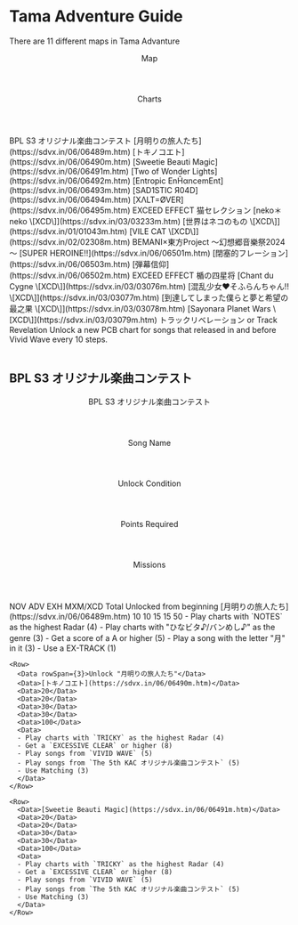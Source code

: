 
# Tama Adventure Guide
There are 11 different maps in Tama Advanture
<Table>
  <thead>
    <Row> 
      <Header> Map </Header>
      <Header colSpan={7}> Charts </Header>
    </Row>
  </thead>
  <tbody>
    <Row>
      <Data className='1/8'>BPL S3 オリジナル楽曲コンテスト</Data>
      <Data className='1/8'>[月明りの旅人たち](https://sdvx.in/06/06489m.htm)</Data>
      <Data className='1/8'>[トキノコエト](https://sdvx.in/06/06490m.htm)</Data>
      <Data className='1/8'>[Sweetie Beauti Magic](https://sdvx.in/06/06491m.htm)</Data>
      <Data className='1/8'>[Two of Wonder Lights](https://sdvx.in/06/06492m.htm)</Data>
      <Data className='1/8'>[Entropic EnĤαncemEnt](https://sdvx.in/06/06493m.htm)</Data>
      <Data className='1/8'>[SAD1STIC Я04D](https://sdvx.in/06/06494m.htm)</Data>
      <Data className='1/8'>[XΛLT=ØVER](https://sdvx.in/06/06495m.htm)</Data>
    </Row>
    <Row colSpan={14}>
      <Data>EXCEED EFFECT 猫セレクション</Data>
      <Data colSpan={2.5}>[neko＊neko \[XCD\]](https://sdvx.in/03/03233m.htm)</Data>
      <Data colSpan={2}>[世界はネコのもの \[XCD\]](https://sdvx.in/01/01043m.htm)</Data>
      <Data colSpan={3}>[VILE CAT \[XCD\]](https://sdvx.in/02/02308m.htm)</Data>
    </Row>
    <Row>
      <Data>BEMANI×東方Project ～幻想郷音樂祭2024～ </Data>
      <Data>[SUPER HEROINE!!](https://sdvx.in/06/06501m.htm)</Data>
      <Data>[閉塞的フレーション](https://sdvx.in/06/06503m.htm)</Data>
      <Data>[弾幕信仰](https://sdvx.in/06/06502m.htm)</Data>
    </Row>
    <Row>
      <Data>EXCEED EFFECT 楯の四星将</Data>
      <Data>[Chant du Cygne \[XCD\]](https://sdvx.in/03/03076m.htm)</Data>
      <Data>[混乱少女♥そふらんちゃん!! \[XCD\]](https://sdvx.in/03/03077m.htm)</Data>
      <Data>[到達してしまった僕らと夢と希望の最之果 \[XCD\]](https://sdvx.in/03/03078m.htm)</Data>
      <Data>[Sayonara Planet Wars \[XCD\]](https://sdvx.in/03/03079m.htm)</Data>
    </Row>
    <Row>
      <Data>トラックリベレーション or Track Revelation</Data>
      <Data colSpan={7}>Unlock a new PCB chart for songs that released in and before Vivid Wave every 10 steps.</Data>
    </Row>
  </tbody>
</Table>

## BPL S3 オリジナル楽曲コンテスト 

<Table>
  <thead>
    <Row>
      <Header colSpan={8}>BPL S3 オリジナル楽曲コンテスト</Header>
    </Row>
    <Row>
      <Header rowSpan={2}>Song Name</Header>
      <Header rowSpan={2}>Unlock Condition</Header>
      <Header colSpan={5}>Points Required</Header>
      <Header rowSpan={2} className="w-[300px]">Missions</Header>
    </Row>
    <Row>
      <Data>NOV</Data>
      <Data>ADV</Data>
      <Data>EXH</Data>
      <Data>MXM/XCD</Data>
      <Data>Total</Data>
    </Row>
  </thead>
  <tbody>
    <Row>
      <Data>Unlocked from beginning</Data>
      <Data>[月明りの旅人たち](https://sdvx.in/06/06489m.htm)</Data>
      <Data>10</Data>
      <Data>10</Data>
      <Data>15</Data>
      <Data>15</Data>
      <Data>50</Data>
      <Data>
      - Play charts with `NOTES` as the highest Radar (4)
      - Play charts with "ひなビタ♪/バンめし♪" as the genre (3)
      - Get a score of a A or higher (5)
      - Play a song with the letter "月" in it (3)
      - Use a EX-TRACK (1)
      </Data>
    </Row>

    <Row>
      <Data rowSpan={3}>Unlock "月明りの旅人たち"</Data>
      <Data>[トキノコエト](https://sdvx.in/06/06490m.htm)</Data>
      <Data>20</Data>
      <Data>20</Data>
      <Data>30</Data>
      <Data>30</Data>
      <Data>100</Data>
      <Data>
      - Play charts with `TRICKY` as the highest Radar (4)
      - Get a `EXCESSIVE CLEAR` or higher (8)
      - Play songs from `VIVID WAVE` (5)
      - Play songs from `The 5th KAC オリジナル楽曲コンテスト` (5)
      - Use Matching (3)
      </Data>
    </Row>

    <Row>
      <Data>[Sweetie Beauti Magic](https://sdvx.in/06/06491m.htm)</Data>
      <Data>20</Data>
      <Data>20</Data>
      <Data>30</Data>
      <Data>30</Data>
      <Data>100</Data>
      <Data>
      - Play charts with `TRICKY` as the highest Radar (4)
      - Get a `EXCESSIVE CLEAR` or higher (8)
      - Play songs from `VIVID WAVE` (5)
      - Play songs from `The 5th KAC オリジナル楽曲コンテスト` (5)
      - Use Matching (3)
      </Data>
    </Row>
  </tbody>
</Table>

